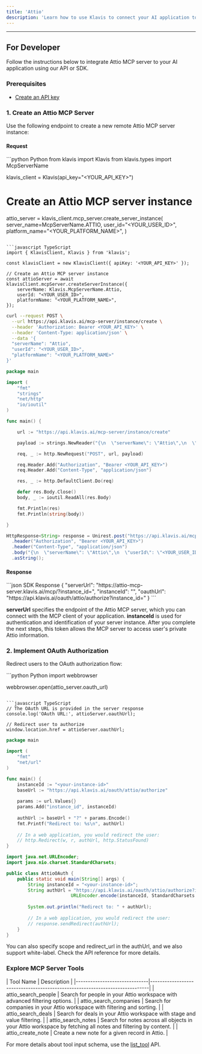 ```yaml
---
title: 'Attio'
description: 'Learn how to use Klavis to connect your AI application to Attio MCP Server'
---
```



<NoCodeSnippet />

---

## For Developer

Follow the instructions below to integrate Attio MCP server to your AI application using our API or SDK.

### Prerequisites

- [Create an API key](https://www.klavis.ai/home/api-keys)

### 1. Create an Attio MCP Server

Use the following endpoint to create a new remote Attio MCP server instance:

#### Request
<CodeGroup>
```python Python
from klavis import Klavis
from klavis.types import McpServerName

klavis_client = Klavis(api_key="<YOUR_API_KEY>")

# Create an Attio MCP server instance
attio_server = klavis_client.mcp_server.create_server_instance(
    server_name=McpServerName.ATTIO,
    user_id="<YOUR_USER_ID>",
    platform_name="<YOUR_PLATFORM_NAME>",
)
```

```javascript TypeScript
import { KlavisClient, Klavis } from 'klavis';

const klavisClient = new KlavisClient({ apiKey: '<YOUR_API_KEY>' });

// Create an Attio MCP server instance
const attioServer = await klavisClient.mcpServer.createServerInstance({
    serverName: Klavis.McpServerName.Attio,
    userId: "<YOUR_USER_ID>",
    platformName: "<YOUR_PLATFORM_NAME>",
});
```

```bash cURL
curl --request POST \
  --url https://api.klavis.ai/mcp-server/instance/create \
  --header 'Authorization: Bearer <YOUR_API_KEY>' \
  --header 'Content-Type: application/json' \
  --data '{
  "serverName": "Attio",
  "userId": "<YOUR_USER_ID>",
  "platformName": "<YOUR_PLATFORM_NAME>"
}'
```



```go Go
package main

import (
	"fmt"
	"strings"
	"net/http"
	"io/ioutil"
)

func main() {

	url := "https://api.klavis.ai/mcp-server/instance/create"

	payload := strings.NewReader("{\n  \"serverName\": \"Attio\",\n  \"userId\": \"<YOUR_USER_ID>\",\n  \"platformName\": \"<YOUR_PLATFORM_NAME>\",\n}")

	req, _ := http.NewRequest("POST", url, payload)

	req.Header.Add("Authorization", "Bearer <YOUR_API_KEY>")
	req.Header.Add("Content-Type", "application/json")

	res, _ := http.DefaultClient.Do(req)

	defer res.Body.Close()
	body, _ := ioutil.ReadAll(res.Body)

	fmt.Println(res)
	fmt.Println(string(body))

}
```

```java Java
HttpResponse<String> response = Unirest.post("https://api.klavis.ai/mcp-server/instance/create")
  .header("Authorization", "Bearer <YOUR_API_KEY>")
  .header("Content-Type", "application/json")
  .body("{\n  \"serverName\": \"Attio\",\n  \"userId\": \"<YOUR_USER_ID>\",\n  \"platformName\": \"<YOUR_PLATFORM_NAME>\",\n }")
  .asString();
```
</CodeGroup>

#### Response
<CodeGroup>
```json SDK Response
{
  "serverUrl": "https://attio-mcp-server.klavis.ai/mcp/?instance_id=<instance-id>",
  "instanceId": "<instance-id>",
  "oauthUrl": "https://api.klavis.ai/oauth/attio/authorize?instance_id=<instance-id>"
}
```
</CodeGroup>


<Check> **serverUrl** specifies the endpoint of the Attio MCP server, which you can connect with the MCP client of your application.</Check>
<Note> **instanceId** is used for authentication and identification of your server instance. After you complete the next steps, this token allows the MCP server to access user's private Attio information.</Note>


### 2. Implement OAuth Authorization

Redirect users to the OAuth authorization flow:

<CodeGroup>
```python Python
import webbrowser

webbrowser.open(attio_server.oauth_url)
```

```javascript TypeScript
// The OAuth URL is provided in the server response
console.log('OAuth URL:', attioServer.oauthUrl);

// Redirect user to authorize
window.location.href = attioServer.oauthUrl;
```



```go Go
package main

import (
    "fmt"
    "net/url"
)

func main() {
    instanceId := "<your-instance-id>"
    baseUrl := "https://api.klavis.ai/oauth/attio/authorize"
    
    params := url.Values{}
    params.Add("instance_id", instanceId)
    
    authUrl := baseUrl + "?" + params.Encode()
    fmt.Printf("Redirect to: %s\n", authUrl)
    
    // In a web application, you would redirect the user:
    // http.Redirect(w, r, authUrl, http.StatusFound)
}
```

```java Java
import java.net.URLEncoder;
import java.nio.charset.StandardCharsets;

public class AttioOAuth {
    public static void main(String[] args) {
        String instanceId = "<your-instance-id>";
        String authUrl = "https://api.klavis.ai/oauth/attio/authorize?instance_id=" + 
                        URLEncoder.encode(instanceId, StandardCharsets.UTF_8);
        
        System.out.println("Redirect to: " + authUrl);
        
        // In a web application, you would redirect the user:
        // response.sendRedirect(authUrl);
    }
}
```


</CodeGroup>

<Tip>
You can also specify scope and redirect_url in the authUrl, and we also support white-label. Check the API reference for more details.
</Tip>

### Explore MCP Server Tools

<Accordion title="Tools Information">
| Tool Name                    | Description                                                                 |
|------------------------------|-----------------------------------------------------------------------------|
| attio_search_people          | Search for people in your Attio workspace with advanced filtering options. |
| attio_search_companies       | Search for companies in your Attio workspace with filtering and sorting.   |
| attio_search_deals           | Search for deals in your Attio workspace with stage and value filtering.   |
| attio_search_notes           | Search for notes across all objects in your Attio workspace by fetching all notes and filtering by content. |
| attio_create_note            | Create a new note for a given record in Attio.                             |

</Accordion>

<Note>For more details about tool input schema, use the [list_tool](https://docs.klavis.ai/api-reference/mcp-server/list-tools) API.</Note> 